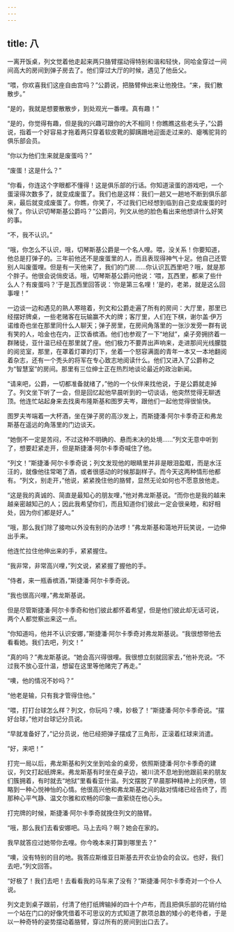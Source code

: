 ```yaml
---
---
---
```

title: 八
---



一离开饭桌，列文觉着他走起来两只胳臂摆动得特别和谐和轻快，同哈金穿过一间间高大的房间到弹子房去了。他们穿过大厅的时候，遇见了他岳父。

“喂，你欢喜我们这座自由宫吗？”公爵说，把胳臂伸出来让他挽住。“来，我们散散步。”

“是的，我就是想要散散步，到处观光一番哩。真有趣！”

“是的，你觉得有趣，但是我的兴趣可跟你的大不相同！你瞧瞧这些老头子，”公爵说，指着一个好容易才拖着两只穿着软皮靴的脚蹒跚地迎面走过来的、瘪嘴驼背的俱乐部会员。

“你以为他们生来就是废蛋吗？”

“废蛋！这是什么？”

“你看，你连这个字眼都不懂得！这是俱乐部的行话。你知道滚蛋的游戏吧，一个蛋滚得次数多了，就变成废蛋了。我们也是这样：我们一趟又一趟地不断到俱乐部来，最后就变成废蛋了。你瞧，你笑了，不过我们已经想到临到自己变成废蛋的时候了。你认识切琴斯基公爵吗？”公爵问，列文从他的脸色看出来他想讲什么好笑的事。

“不，我不认识。”

“哦，你怎么不认识，哦，切琴斯基公爵是一个名人哩。喂，没关系！你要知道，他总是打弹子的。三年前他还不是废蛋里的人，而且表现得神气十足。他自己还管别人叫废蛋哩。但是有一天他来了，我们的门房……你认识瓦西里吧？哦，就是那个胖子。他很会说俏皮话。哦，切琴斯基公爵问他说：‘喂，瓦西里，都来了些什么人？有废蛋吗？’于是瓦西里回答说：‘你是第三名哩！’是的，老弟，就是这么回事哩！”

一边谈一边和遇见的熟人寒暄着，列文和公爵走遍了所有的房间：大厅里，那里已经摆好牌桌，一些老赌客在玩输赢不大的牌；客厅里，人们在下棋，谢尔盖·伊万诺维奇也坐在那里同什么人聊天；弹子房里，在房间角落里的一张沙发旁一群有说有笑的人，哈金也在内，正饮香槟酒。他们也参观了一下“地狱”，桌子旁拥挤着一群赌徒，亚什温已经在那里就了座。他们极力不要弄出声响来，走进那间光线朦胧的阅览室，那里，在罩着灯罩的灯下，坐着一个怒容满面的青年一本又一本地翻阅着杂志，还有一个秃头的将军在专心致志地阅读什么。他们又进入了公爵称之为“智慧室”的房间。那里有三位绅士正在热烈地谈论最近的政治新闻。

“请来吧，公爵，一切都准备就绪了，”他的一个伙伴来找他说，于是公爵就走掉了。列文坐下听了一会，但是回忆起他早晨听到的一切谈话，他突然觉得无聊透顶。他连忙站起身来去找奥布隆斯基和图罗夫岑，跟他们一起他觉得很愉快。

图罗夫岑端着一大杯酒，坐在弹子房的高沙发上，而斯捷潘·阿尔卡季奇正和弗龙斯基在遥远的角落里的门边谈天。

“她倒不一定是苦闷，不过这种不明确的、悬而未决的处境……”列文无意中听到了，想要赶紧走开，但是斯捷潘·阿尔卡季奇喊住了他。

“列文！”斯捷潘·阿尔卡季奇说；列文发现他的眼睛里并非是眼泪盈眶，而是水汪汪的，就像他往常喝了酒，或者很感动的时候那副样子。而今天这两种情形他都有。“列文，别走开，”他说，紧紧挽住他的胳臂，显然无论如何也不愿意放他走。

“这是我的真诚的、简直是最知心的朋友哩，”他对弗龙斯基说。“而你也是我的越来越亲密越知己的人；因此我希望你们，而且知道你们彼此一定会很亲睦，和好相处，因为你们都是好人。”

“哦，那么我们除了接吻以外没有别的办法啰！”弗龙斯基和蔼地开玩笑说，一边伸出手来。

他连忙拉住他伸出来的手，紧紧握住。

“我非常，非常高兴哩，”列文说，紧紧握了握他的手。

“侍者，来一瓶香槟酒，”斯捷潘·阿尔卡季奇说。

“我也很高兴哩，”弗龙斯基说。

但是尽管斯捷潘·阿尔卡季奇和他们彼此都怀着希望，但是他们彼此却无话可说，两个人都觉察出来这一点。

“你知道吗，他并不认识安娜，”斯捷潘·阿尔卡季奇对弗龙斯基说。“我很想带他去看看她。我们去吧，列文！”

“真的吗？”弗龙斯基说。“她会高兴得很哩。我很想立刻就回家去，”他补充说。“不过我不放心亚什温，想留在这里等他赌完了再走。”

“噢，他的情况不妙吗？”

“他老是输，只有我才管得住他。”

“喂，打打台球怎么样？列文，你玩吗？噢，妙极了！”斯捷潘·阿尔卡季奇说。“摆好台球，”他对台球记分员说。

“早就准备好了，”记分员说，他已经把弹子摆成了三角形，正滚着红球来消遣。

“好，来吧！”

打完一局以后，弗龙斯基和列文坐到哈金的桌旁，依照斯捷潘·阿尔卡季奇的建议，列文打起纸牌来。弗龙斯基有时坐在桌子边，被川流不息地到他跟前来的朋友们簇拥着，有时就去“地狱”里看看亚什温。列文摆脱了早晨那种精神上的厌倦，领略到一种心悦神怡的心情。他很高兴他和弗龙斯基之间的敌对情绪已经告终了，而那种心平气静、温文尔雅和欢畅的印象一直萦绕在他心头。

打完牌的时候，斯捷潘·阿尔卡季奇就挽住列文的胳臂。

“哦，那么我们去看安娜吧。马上去吗？啊？她会在家的。

我早就答应过她带你去哩。你今晚本来打算到哪里去？”

“噢，没有特别的目的地。我答应斯维亚日斯基去开农业协会的会议。也好，我们去吧，”列文回答。

“好极了！我们去吧！去看看我的马车来了没有？”斯捷潘·阿尔卡季奇对一个仆人说。

列文走到桌子跟前，付清了他打纸牌输掉的四十个卢布，而且把俱乐部的花销付给一个站在门口的好像凭借着不可思议的方式知道了款项总数的矮小的老侍者，于是以一种奇特的姿势摆动着胳臂，穿过所有的房间到出口去了。